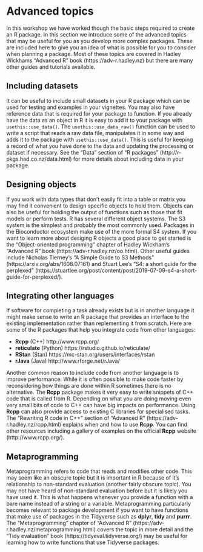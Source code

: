 # Advanced topics

In this workshop we have worked though the basic steps required to create an
R package. In this section we introduce some of the advanced topics that may be
useful for you as you develop more complex packages. These are included here to
give you an idea of what is possible for you to consider when planning a
package. Most of these topics are covered in Hadley Wickhams "Advanced R" book
(https://adv-r.hadley.nz) but there are many other guides and tutorials
available.

## Including datasets

It can be useful to include small datasets in your R package which can be used
for testing and examples in your vignettes. You may also have reference data
that is required for your package to function. If you already have the data as
an object in R it is easy to add it to your package with `usethis::use_data()`.
The `usethis::use_data_raw()` function can be used to write a script that reads
a raw data file, manipulates it in some way and adds it to the package with
`usethis::use_data()`. This is useful for keeping a record of what you have done
to the data and updating the processing or dataset if necessary. See the
"Data" section of "R packages" (http://r-pkgs.had.co.nz/data.html) for more
details about including data in your package.

## Designing objects

If you work with data types that don't easily fit into a table or matrix you may
find it convenient to design specific objects to hold them. Objects can also
be useful for holding the output of functions such as those that fit models or
perform tests. R has several different object systems. The S3 system is the
simplest and probably the most commonly used. Packages in the Bioconductor
ecosystem make use of the more formal S4 system. If you want to learn more about
desiging R objects a good place to get started is the "Object-oriented
programming" chapter of Hadley Wickham's "Advanced R" book
(https://adv-r.hadley.nz/oo.html). Other useful guides include
Nicholas Tierney's "A Simple Guide to S3 Methods"
(https://arxiv.org/abs/1608.07161) and Stuart Lee's "S4: a short guide for the
perplexed" (https://stuartlee.org/post/content/post/2019-07-09-s4-a-short-guide-for-perplexed/).

## Integrating other languages

If software for completing a task already exists but is in another language it
might make sense to write an R package that provides an interface to the
existing implementation rather than replementing it from scratch. Here are some
of the R packages that help you integrate code from other languages:

* **Rcpp** (C++) http://www.rcpp.org/
* **reticulate** (Python) https://rstudio.github.io/reticulate/
* **RStan** (Stan) https://mc-stan.org/users/interfaces/rstan
* **rJava** (Java) http://www.rforge.net/rJava/

Another common reason to include code from another language is to improve
performance. While it is often possible to make code faster by reconsidering
how things are done within R sometimes there is no alternative. The **Rcpp**
package makes it very easy to write snippets of C++ code that is called from R.
Depending on what you are doing moving even very small bits of code to C++ can
have big impacts on performance. Using **Rcpp** can also provide access to
existing C libraries for specialised tasks. The "Rewriting R code in C++"
section of "Advanced R" (https://adv-r.hadley.nz/rcpp.html) explains when and
how to use **Rcpp**. You can find other resources including a gallery of
examples on the official **Rcpp** website (http://www.rcpp.org/).

## Metaprogramming

Metaprogramming refers to code that reads and modifies other code. This may
seem like an obscure topic but it is important in R because of it's
relationship to non-standard evaluation (another fairly obscure topic). You
may not have heard of non-standard evaluation before but it is likely you have
used it. This is what happens whenever you provide a function with a bare name
instead of a string or a variable. Metaprogramming particularly becomes
relevant to package development if you want to have functions that make use of
packages in the Tidyverse such as **dplyr**, **tidy** and **purrr**. The
"Metaprogramming" chapter of "Advanced R"
(https://adv-r.hadley.nz/metaprogramming.html) covers the topic in more detail
and the "Tidy evaluation" book (https://tidyeval.tidyverse.org/) may be useful
for learning how to write functions that use Tidyverse packages.
